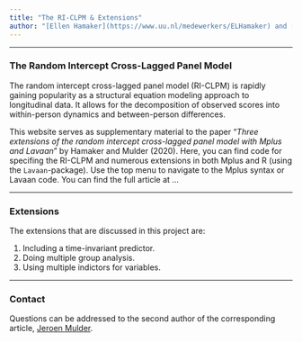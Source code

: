 ```yaml
---
title: "The RI-CLPM & Extensions"
author: "[Ellen Hamaker](https://www.uu.nl/medewerkers/ELHamaker) and [Jeroen Mulder](https://www.uu.nl/medewerkers/JDMulder) - Utrecht University, the Netherlands"
---
```


----

### The Random Intercept Cross-Lagged Panel Model
The random intercept cross-lagged panel model (RI-CLPM) is rapidly gaining popularity as a structural equation modeling approach to longitudinal data. It allows for the decomposition of observed scores into within-person dynamics and between-person differences. 

This website serves as supplementary material to the paper "*Three extensions of the random intercept cross-lagged panel model with Mplus and Lavaan*" by Hamaker and Mulder (2020). Here, you can find code for specifing the RI-CLPM and numerous extensions in both Mplus and R (using the `Lavaan`-package). Use the top menu to navigate to the Mplus syntax or Lavaan code. You can find the full article at ...

----

### Extensions
The extensions that are discussed in this project are:

1. Including a time-invariant predictor. 
2. Doing multiple group analysis. 
3. Using multiple indictors for variables. 

----

### Contact
Questions can be addressed to the second author of the corresponding article, [Jeroen Mulder](mailto:j.d.mulder@uu.nl). 